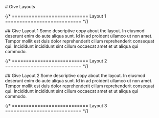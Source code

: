 
<main class="page-main">

<div class="page-title">
# Give Layouts
</div>

{/* =========================== Layout 1 =========================== */}

<div class="intro-wrap">
## Give Layout 1
Some descriptive copy about the layout. In eiusmod deserunt enim do aute aliqua sunt. Id in ad proident ullamco ut non amet. Tempor mollit est duis dolor reprehenderit cillum reprehenderit consequat qui. Incididunt incididunt sint cillum occaecat amet et ut aliqua qui commodo.
</div>

<div class="give-v1">
  <Give />
</div>

{/* =========================== Layout 2 =========================== */}

<div class="intro-wrap">
## Give Layout 2
Some descriptive copy about the layout. In eiusmod deserunt enim do aute aliqua sunt. Id in ad proident ullamco ut non amet. Tempor mollit est duis dolor reprehenderit cillum reprehenderit consequat qui. Incididunt incididunt sint cillum occaecat amet et ut aliqua qui commodo.
</div>

<div class="give-v2">
  <Give />
</div>

{/* =========================== Layout 3 =========================== */}

</main>